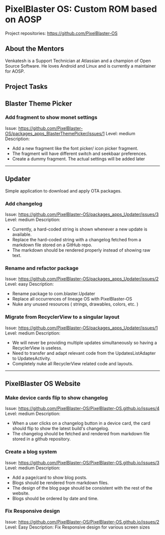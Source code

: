 # **PixelBlaster OS: Custom ROM based on AOSP** 

Project repositories: https://github.com/PixelBlaster-OS

## About the Mentors

Venkatesh is a Support Technician at Atlassian and a champion of Open Source Software. He loves Android and Linux and is currently a maintainer for AOSP.

## Project Tasks

## **Blaster Theme Picker**

### Add fragment to show monet settings
Issue: https://github.com/PixelBlaster-OS/packages_apps_BlasterThemePicker/issues/1
Level: medium
Description: 
- Add a new fragment like the font picker/ icon picker fragment.
- The fragment will have different switch and seekbaar preferences.
- Create a dummy fragment. The actual settings will be added later

---

## **Updater**

Simple application to download and apply OTA packages.

### Add changelog 
Issue: https://github.com/PixelBlaster-OS/packages_apps_Updater/issues/3
Level: medium
Description: 
- Currently, a hard-coded string is shown whenever a new update is available.
- Replace the hard-coded string with a changelog fetched from a markdown file stored on a GitHub repo.
- The markdown should be rendered properly instead of showing raw text.

### Rename and refactor package
Issue: https://github.com/PixelBlaster-OS/packages_apps_Updater/issues/2
Level: easy
Description: 
- Rename package to com.blaster.Updater
- Replace all occurrences of lineage OS with PixelBlaster-OS
- Nuke any unused resources ( strings, drawables, colors, etc. )

### Migrate from RecyclerView to a singular layout
Issue: https://github.com/PixelBlaster-OS/packages_apps_Updater/issues/1
Level: medium
Description: 
- We will never be providing multiple updates simultaneously so having a RecyclerView is useless.
- Need to transfer and adapt relevant code from the UpdatesListAdapter to UpdatesActivity.
- Completely nuke all RecyclerView related code and layouts.

---

## **PixelBlaster OS Website** 

### Make device cards flip to show changelog
Issue: https://github.com/PixelBlaster-OS/PixelBlaster-OS.github.io/issues/4
Level: medium
Description: 
- When a user clicks on a changelog button in a device card, the card should flip to show the latest build's changelog.
- The changelog should be fetched and rendered from markdown file stored in a github repository.

### Create a blog system
Issue: https://github.com/PixelBlaster-OS/PixelBlaster-OS.github.io/issues/3
Level: medium
Description: 
- Add a page/card to show blog posts.
- Blogs should be rendered from markdown files.
- The design of the blog page should be consistent with the rest of the website.
- Blogs should be ordered by date and time.

### Fix Responsive design
Issue: https://github.com/PixelBlaster-OS/PixelBlaster-OS.github.io/issues/2
Level: Easy
Description: Fix Responsive design for various screen sizes